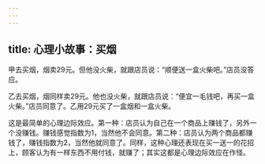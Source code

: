 ```yaml
---
---
---
```

title: 心理小故事：买烟
---



甲去买烟，烟卖29元。但他没火柴，就跟店员说：“顺便送一盒火柴吧。”店员没答应。

乙去买烟，烟同样卖29元。他也没火柴，就跟店员说：“便宜一毛钱吧，再买一盒火柴。”店员同意了。乙用29元买了一盒烟和一盒火柴。

这是最简单的心理边际效应。第一种：店员认为自己在一个商品上赚钱了，另外一个没赚钱。赚钱感觉指数为1，当然他不会同意。第二种：店员认为两个商品都赚钱了，赚钱指数为2，当然他就同意了。同样，这种心理还表现在买一送一的花招上，顾客认为有一样东西不用付钱，就赚了；其实这都是心理边际效应在作怪。